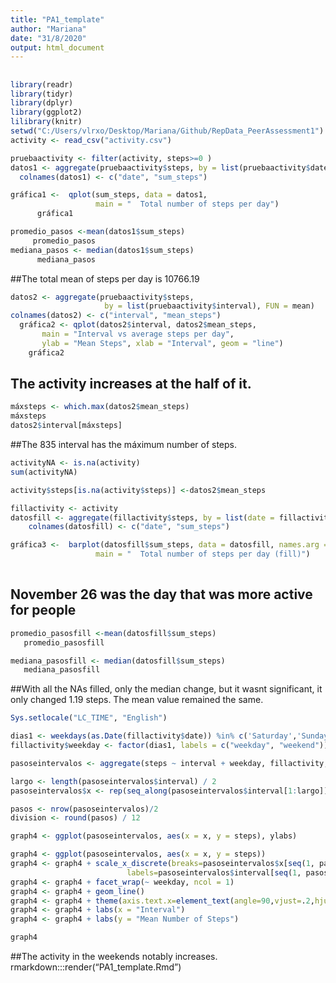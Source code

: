 ```yaml
---
title: "PA1_template"
author: "Mariana"
date: "31/8/2020"
output: html_document
---
```

##
```r
library(readr)
library(tidyr)
library(dplyr)
library(ggplot2)
lilibrary(knitr)
setwd("C:/Users/vlrxo/Desktop/Mariana/Github/RepData_PeerAssessment1")
activity <- read_csv("activity.csv")
```


```r
pruebaactivity <- filter(activity, steps>=0 )
datos1 <- aggregate(pruebaactivity$steps, by = list(pruebaactivity$date), FUN = sum)
  colnames(datos1) <- c("date", "sum_steps")
```


```r
gráfica1 <-  qplot(sum_steps, data = datos1,
                   main = "  Total number of steps per day")
      gráfica1

```


```r
promedio_pasos <-mean(datos1$sum_steps)
     promedio_pasos 
mediana_pasos <- median(datos1$sum_steps)
      mediana_pasos
```
##The total mean of steps per day is 10766.19

```r
datos2 <- aggregate(pruebaactivity$steps, 
                     by = list(pruebaactivity$interval), FUN = mean)
colnames(datos2) <- c("interval", "mean_steps")
  gráfica2 <- qplot(datos2$interval, datos2$mean_steps, 
       main = "Interval vs average steps per day",
       ylab = "Mean Steps", xlab = "Interval", geom = "line")  
    gráfica2
```
## The activity increases at the half of it.

```r
máxsteps <- which.max(datos2$mean_steps)
máxsteps
datos2$interval[máxsteps]
```
##The 835 interval has the máximum number of steps.

```r
activityNA <- is.na(activity)
sum(activityNA)
```


```r
activity$steps[is.na(activity$steps)] <-datos2$mean_steps

```

```r
fillactivity <- activity
datosfill <- aggregate(fillactivity$steps, by = list(date = fillactivity$date), FUN = sum)
    colnames(datosfill) <- c("date", "sum_steps")

```


```r
gráfica3 <-  barplot(datosfill$sum_steps, data = datosfill, names.arg = datosfill$date,
                   main = "  Total number of steps per day (fill)")
  
```
## November 26 was the day that was more active for people

```r
promedio_pasosfill <-mean(datosfill$sum_steps)
   promedio_pasosfill

mediana_pasosfill <- median(datosfill$sum_steps)
   mediana_pasosfill
```
##With all the NAs filled, only the median change, but it wasnt significant, it only changed 1.19 steps. The mean value remained the same.

```r
Sys.setlocale("LC_TIME", "English")

dias1 <- weekdays(as.Date(fillactivity$date)) %in% c('Saturday','Sunday') 
fillactivity$weekday <- factor(dias1, labels = c("weekday", "weekend"))

pasoseintervalos <- aggregate(steps ~ interval + weekday, fillactivity, FUN = mean)

largo <- length(pasoseintervalos$interval) / 2
pasoseintervalos$x <- rep(seq_along(pasoseintervalos$interval[1:largo]), 2)

pasos <- nrow(pasoseintervalos)/2
division <- round(pasos) / 12
```



```r
graph4 <- ggplot(pasoseintervalos, aes(x = x, y = steps), ylabs)

graph4 <- ggplot(pasoseintervalos, aes(x = x, y = steps))
graph4 <- graph4 + scale_x_discrete(breaks=pasoseintervalos$x[seq(1, pasos, division)],
                          labels=pasoseintervalos$interval[seq(1, pasos, division)])
graph4 <- graph4 + facet_wrap(~ weekday, ncol = 1)
graph4 <- graph4 + geom_line()
graph4 <- graph4 + theme(axis.text.x=element_text(angle=90,vjust=.2,hjust=1))
graph4 <- graph4 + labs(x = "Interval")
graph4 <- graph4 + labs(y = "Mean Number of Steps")

graph4
```
##The activity in the weekends notably increases. 
rmarkdown:::render("PA1_template.Rmd")


